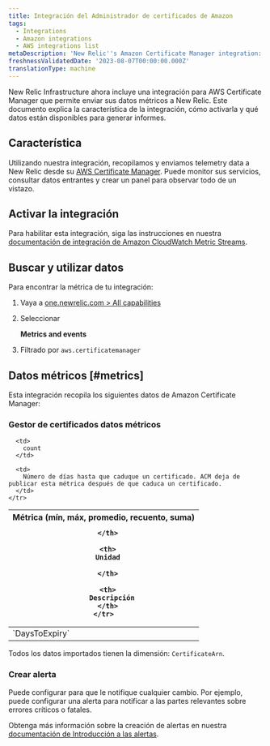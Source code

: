 ```yaml
---
title: Integración del Administrador de certificados de Amazon
tags:
  - Integrations
  - Amazon integrations
  - AWS integrations list
metaDescription: 'New Relic''s Amazon Certificate Manager integration: what data it reports and how to enable it.'
freshnessValidatedDate: '2023-08-07T00:00:00.000Z'
translationType: machine
---
```


New Relic Infrastructure ahora incluye una integración para AWS Certificate Manager que permite enviar sus datos métricos a New Relic. Este documento explica la característica de la integración, cómo activarla y qué datos están disponibles para generar informes.

## Característica

Utilizando nuestra integración, recopilamos y enviamos telemetry data a New Relic desde su [AWS Certificate Manager](https://aws.amazon.com/certificate-manager/). Puede monitor sus servicios, consultar datos entrantes y crear un panel para observar todo de un vistazo.

## Activar la integración

Para habilitar esta integración, siga las instrucciones en nuestra [documentación de integración de Amazon CloudWatch Metric Streams](/docs/infrastructure/amazon-integrations/connect/aws-metric-stream-setup/).

## Buscar y utilizar datos

Para encontrar la métrica de tu integración:

1. Vaya a [one.newrelic.com > All capabilities](https://one.newrelic.com/all-capabilities)

2. Seleccionar

   <DNT>**Metrics and events**</DNT>

3. Filtrado por `aws.certificatemanager`

## Datos métricos [#metrics]

Esta integración recopila los siguientes datos de Amazon Certificate Manager:

### Gestor de certificados datos métricos

<table>
  <thead>
    <tr>
      <th style={{ width: "200px" }}>
        Métrica (mín, máx, promedio, recuento, suma)  

      </th>

      <th>
        Unidad  

      </th>

      <th>
        Descripción
      </th>
    </tr>
  </thead>

  <tbody>
    <tr>
      <td>
        `DaysToExpiry`
      </td>

      <td>
        count
      </td>

      <td>
        Número de días hasta que caduque un certificado. ACM deja de publicar esta métrica después de que caduca un certificado.
      </td>
    </tr>
  </tbody>
</table>

Todos los datos importados tienen la dimensión: `CertificateArn`.

### Crear alerta

Puede configurar <InlinePopover type="alerts"/>para que le notifique cualquier cambio. Por ejemplo, puede configurar una alerta para notificar a las partes relevantes sobre errores críticos o fatales.

Obtenga más información sobre la creación de alertas en nuestra [documentación de Introducción a las alertas](/docs/alerts-applied-intelligence/new-relic-alerts/learn-alerts/introduction-alerts/).